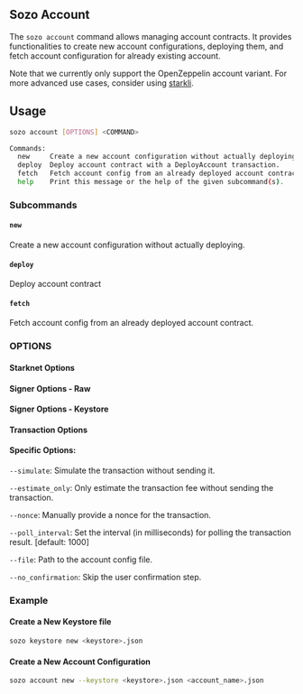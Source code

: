 
## Sozo Account 

The `sozo account` command allows managing account contracts. 
It provides functionalities to create new account configurations, deploying them, and fetch 
account configuration for already existing account.

Note that we currently only support the OpenZeppelin account variant. For more advanced use cases, consider using [starkli](https://book.starkli.rs/accounts).

## Usage

```bash
sozo account [OPTIONS] <COMMAND>

Commands:
  new     Create a new account configuration without actually deploying.
  deploy  Deploy account contract with a DeployAccount transaction.
  fetch   Fetch account config from an already deployed account contract.
  help    Print this message or the help of the given subcommand(s).

```
### Subcommands

#### `new`

Create a new account configuration without actually deploying.

#### `deploy`

Deploy account contract

#### `fetch`

Fetch account config from an already deployed account contract.

### OPTIONS

#### Starknet Options

<StarknetOptions/>

#### Signer Options - Raw

<SignerOptionsRaw/>

#### Signer Options - Keystore

<SignerOptionsKeystore/>

#### Transaction Options

<TransactionOptions/>

#### Specific Options:

`--simulate`: Simulate the transaction without sending it.

`--estimate_only`: Only estimate the transaction fee without sending the transaction.

`--nonce`: Manually provide a nonce for the transaction.

`--poll_interval`: Set the interval (in milliseconds) for polling the transaction result. [default: 1000]

`--file`: Path to the account config file.

`--no_confirmation`: Skip the user confirmation step.


### Example

#### Create a New Keystore file

```sh
sozo keystore new <keystore>.json
```

#### Create a New Account Configuration

```sh
sozo account new --keystore <keystore>.json <account_name>.json
```

